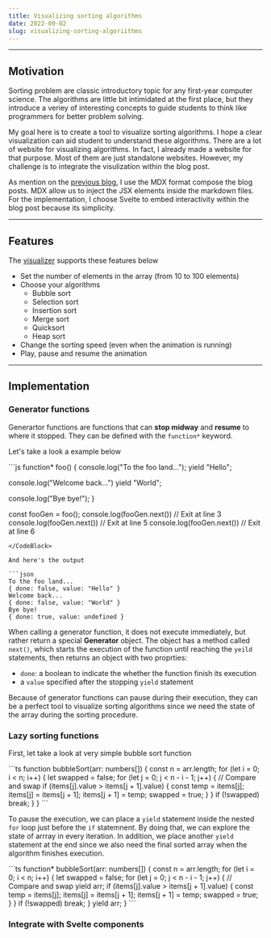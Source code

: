 ```yaml
---
title: Visualizing sorting algorithms
date: 2022-09-02
slug: visualizing-sorting-algoriithms
---
```



<SortingVisualizer client:visible />

---

## Motivation

Sorting problem are classic introductory topic for any first-year computer science.
The algorithms are little bit intimidated at the first place, but they introduce a veriey
of interesting concepts to guide students to think like programmers for better problem solving.

My goal here is to create a tool to visualize sorting algorithms.
I hope a clear visualization can aid student to understand these algorithms. There are a lot of
website for visualizing algorithms. In fact, I already made a website for that purpose. Most of them
are just standalone websites. However, my challenge is to integrate the visulization within the blog post.

As mention on the [previous blog](/blogs/how-i-built-my-portfolio-with-astro),
I use the MDX format compose the blog posts.
MDX allow us to inject the JSX elements inside the markdown files.
For the implementation, I choose Svelte to embed interactivity within the blog post
because its simplicity.

---

## Features

The [visualizer](#sorting-visualizer) supports these features below

- Set the number of elements in the array (from 10 to 100 elements)
- Choose your algorithms
  - Bubble sort
  - Selection sort
  - Insertion sort
  - Merge sort
  - Quicksort
  - Heap sort
- Change the sorting speed (even when the animation is running)
- Play, pause and resume the animation

---

## Implementation

### Generator functions

Generartor functions are functions that can **stop midway** and **resume** to where it stopped.
They can be defined with the `function*` keyword.

Let's take a look a example below

<CodeBlock title="foo.js">
```js
function* foo() {
  console.log("To the foo land...");
  yield "Hello";

console.log("Welcome back...")
yield "World";

console.log("Bye bye!");
}


const fooGen = foo();
console.log(fooGen.next()) // Exit at line 3
console.log(fooGen.next()) // Exit at line 5
console.log(fooGen.next()) // Exit at line 6

```
</CodeBlock>

And here's the output

```json
To the foo land...
{ done: false, value: "Hello" }
Welcome back...
{ done: false, value: "World" }
Bye bye!
{ done: true, value: undefined }
```

When calling a generator function, it does not execute immediately, 
but rather return a special **Generator** object. 
The object has a method called `next()`, which starts the execution of
the function until reaching the `yeild` statements, then returns an object with two proprties: 
- `done`: a boolean to indicate the whether the function finish its execution
- a `value` specified after the stopping `yield` statement

Because of generator functions can pause during their execution, 
they can be a perfect tool to visualize sorting algorithms since we need the state
of the array during the sorting procedure.

### Lazy sorting functions

First, let take a look at very simple bubble sort function

<CodeBlock title="bubbleSort.ts">
```ts
function bubbleSort(arr: numbers[]) {
  const n = arr.length;
  for (let i = 0; i < n; i++) {
    let swapped = false;
    for (let j = 0; j < n - i - 1; j++) {
      // Compare and swap
      if (items[j].value > items[j + 1].value) {
        const temp = items[j];
        items[j] = items[j + 1];
        items[j + 1] = temp;
        swapped = true;
      }
    }
    if (!swapped) break;
  }
}
```
</CodeBlock>

To pause the execution, we can place a `yield` statement 
inside the nested `for` loop just before the `if` statemnent. 
By doing that, we can explore the state of arrray in every iteration.
In addition, we place another `yield` statement at the end since we also need
the final sorted array when the algorithm finishes execution.

<CodeBlock title="bubbleSort.ts">
```ts
function* bubbleSort(arr: numbers[]) {
  const n = arr.length;
  for (let i = 0; i < n; i++) {
    let swapped = false;
    for (let j = 0; j < n - i - 1; j++) {
      // Compare and swap
      yield arr;
      if (items[j].value > items[j + 1].value) {
        const temp = items[j];
        items[j] = items[j + 1];
        items[j + 1] = temp;
        swapped = true;
      }
    }
    if (!swapped) break;
  }
  yield arr;
}
```
</CodeBlock>

### Integrate with Svelte components

